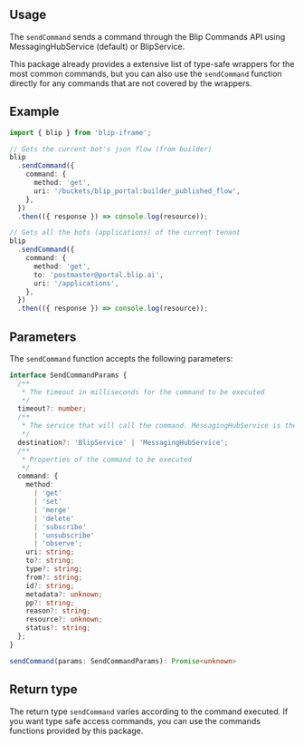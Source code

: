 

## Usage

The `sendCommand` sends a command through the Blip Commands API using MessagingHubService
(default) or BlipService.

This package already provides a extensive list of type-safe wrappers for the most
common commands, but you can also use the `sendCommand` function directly for any commands that are not covered by the wrappers.

## Example

```ts
import { blip } from 'blip-iframe';

// Gets the current bot's json flow (from builder)
blip
  .sendCommand({
    command: {
      method: 'get',
      uri: '/buckets/blip_portal:builder_published_flow',
    },
  })
  .then(({ response }) => console.log(resource));

// Gets all the bots (applications) of the current tenant
blip
  .sendCommand({
    command: {
      method: 'get',
      to: 'postmaster@portal.blip.ai',
      uri: '/applications',
    },
  })
  .then(({ response }) => console.log(resource));
```

## Parameters

The `sendCommand` function accepts the following parameters:

```ts
interface SendCommandParams {
  /**
   * The timeout in milliseconds for the command to be executed
   */
  timeout?: number;
  /**
   * The service that will call the command. MessagingHubService is the default
   */
  destination?: 'BlipService' | 'MessagingHubService';
  /**
   * Properties of the command to be executed
   */
  command: {
    method:
      | 'get'
      | 'set'
      | 'merge'
      | 'delete'
      | 'subscribe'
      | 'unsubscribe'
      | 'observe';
    uri: string;
    to?: string;
    type?: string;
    from?: string;
    id?: string;
    metadata?: unknown;
    pp?: string;
    reason?: string;
    resource?: unknown;
    status?: string;
  };
}

sendCommand(params: SendCommandParams): Promise<unknown>
```

## Return type

The return type `sendCommand` varies according to the command executed.
If you want type safe access commands, you can use the commands functions provided by this package.
